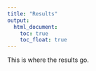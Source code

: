 ```yaml
---
title: "Results"
output: 
  html_document:
    toc: true
    toc_float: true
---
```


This is where the results go.